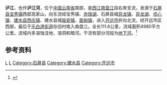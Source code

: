 {{Otheruses|泸江|other=同名或類似名的其它條目描述}}
{{Infobox River
  | river_name      = 泸江
  | image_name      =
  | image_size      = 
  | caption         = 
  | origin          = [[云南省|云南省]][[石屏县|石屏县]][[宝秀镇|宝秀镇]]西部高家山
  | mouth           = 云南省[[开远市|开远市]][[乐白道街道|乐白道街道]]存旧村南[[南盘江|南盘江]]
  | basin_countries = {{PRC}}
  | length          = 111.6 km
  | elevation       = 1867.2 m
  | mouth_elevation = 1020 m
  | discharge       = 
  | watershed       = 4980 km<sup>2</sup>
}}
'''泸江'''，也作'''泸江河'''，位于[[中国|中国]][[云南省|云南省]]南部，是[[西江|西江]][[南盘江|南盘江]]段右岸支流，发源于[[石屏县|石屏县]][[宝秀镇|宝秀镇]]西部高家山，向东流经宝秀镇、[[赤瑞湖|赤瑞湖]]、石屏县城[[异龙镇|异龙镇]]、[[异龙湖|异龙湖]]、[[坝心镇|坝心镇]]、[[建水县|建水县]][[西庄镇_(建水县)|西庄镇]]、建水县城[[临安镇|临安镇]]、[[面甸镇|面甸镇]]，进入[[开远市|开远市]]折向北流，经开远市区西部，最后于[[乐白道街道|乐白道街道]]存旧村南入南盘江。全长111.6公里，流域面积4980平方公里。流域内多溶蚀洼地、溶洞和暗河。干流有部分河段为[[地下河|地下河]]。<ref name="中国河湖大典">{{cite book zh |author=《[[中国河湖大典|中国河湖大典]]》编纂委员会 |title=《中国河湖大典·珠江卷》 |format=M |edition=1 |location=北京 |publisher=中国水利水电出版社 |date=2013年1月 |pages=21页 |id= ISBN 978-7-5170-0561-2}}</ref>

==参考资料==
{{reflist}}

{{云南地理|水体}}

[[Category:红河河流|L]]
[[Category:南盘江水系|L]]
[[Category:石屏县|Category:石屏县]]
[[Category:建水县|Category:建水县]]
[[Category:开远市|Category:开远市]]